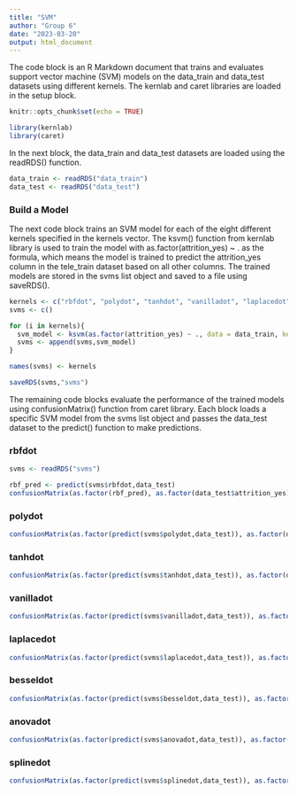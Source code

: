 ```yaml
---
title: "SVM"
author: "Group 6"
date: "2023-03-20"
output: html_document
---
```


The code block is an R Markdown document that trains and evaluates support vector machine (SVM) models on the data_train and data_test datasets using different kernels. The kernlab and caret libraries are loaded in the setup block.

```r
knitr::opts_chunk$set(echo = TRUE)

library(kernlab)
library(caret)
```


In the next block, the data_train and data_test datasets are loaded using the readRDS() function.
```r
data_train <- readRDS("data_train")
data_test <- readRDS("data_test")
```


### Build a Model

The next code block trains an SVM model for each of the eight different kernels specified in the kernels vector. The ksvm() function from kernlab library is used to train the model with as.factor(attrition_yes) ~ . as the formula, which means the model is trained to predict the attrition_yes column in the tele_train dataset based on all other columns. The trained models are stored in the svms list object and saved to a file using saveRDS().

```r
kernels <- c("rbfdot", "polydot", "tanhdot", "vanilladot", "laplacedot", "besseldot", "anovadot", "splinedot")
svms <- c()

for (i in kernels){
  svm_model <- ksvm(as.factor(attrition_yes) ~ ., data = data_train, kernel = i)
  svms <- append(svms,svm_model)
}

names(svms) <- kernels

saveRDS(svms,"svms")
```

The remaining code blocks evaluate the performance of the trained models using confusionMatrix() function from caret library. Each block loads a specific SVM model from the svms list object and passes the data_test dataset to the predict() function to make predictions.

### rbfdot
```r
svms <- readRDS("svms")

rbf_pred <- predict(svms$rbfdot,data_test)
confusionMatrix(as.factor(rbf_pred), as.factor(data_test$attrition_yes))
```
### polydot
```r
confusionMatrix(as.factor(predict(svms$polydot,data_test)), as.factor(data_test$attrition_yes))
```

### tanhdot
```r
confusionMatrix(as.factor(predict(svms$tanhdot,data_test)), as.factor(data_test$attrition_yes))
```

### vanilladot
```r
confusionMatrix(as.factor(predict(svms$vanilladot,data_test)), as.factor(data_test$attrition_yes))
```

### laplacedot
```r
confusionMatrix(as.factor(predict(svms$laplacedot,data_test)), as.factor(data_test$attrition_yes))
```

### besseldot
```r
confusionMatrix(as.factor(predict(svms$besseldot,data_test)), as.factor(data_test$attrition_yes))
```

### anovadot
```r
confusionMatrix(as.factor(predict(svms$anovadot,data_test)), as.factor(data_test$attrition_yes))
```

### splinedot
```r
confusionMatrix(as.factor(predict(svms$splinedot,data_test)), as.factor(data_test$attrition_yes))
```


